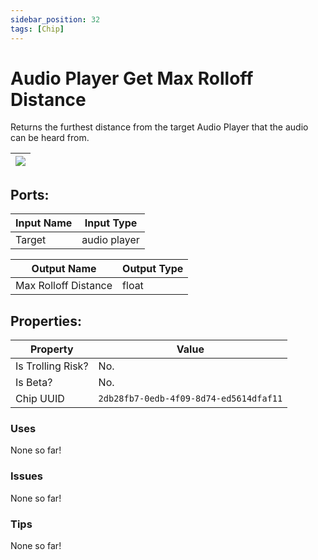 ```yaml
---
sidebar_position: 32
tags: [Chip]
---
```


# Audio Player Get Max Rolloff Distance


Returns the furthest distance from the target Audio Player that the audio can be heard from.

| ![](https://images-ext-2.discordapp.net/external/MPmIaQzlEPmgGWlgi-WxBBXt0Bjv_zWPkg1y1f_sy3s/https/www.recroomcircuits.com/image/circuit/absolute-value?width=206&height=108) |
|-----|

## Ports:

| Input Name | Input Type |
|-----------|-----------|
| Target | audio player |

| Output Name | Output Type |
|-----------|-----------|
| Max Rolloff Distance | float |

## Properties:

| Property  | Value |
|-------------------|-----------|
| Is Trolling Risk? | No. |
| Is Beta? | No. |
| Chip UUID | `2db28fb7-0edb-4f09-8d74-ed5614dfaf11` |

### Uses
None so far!

### Issues
None so far!

### Tips
None so far!
